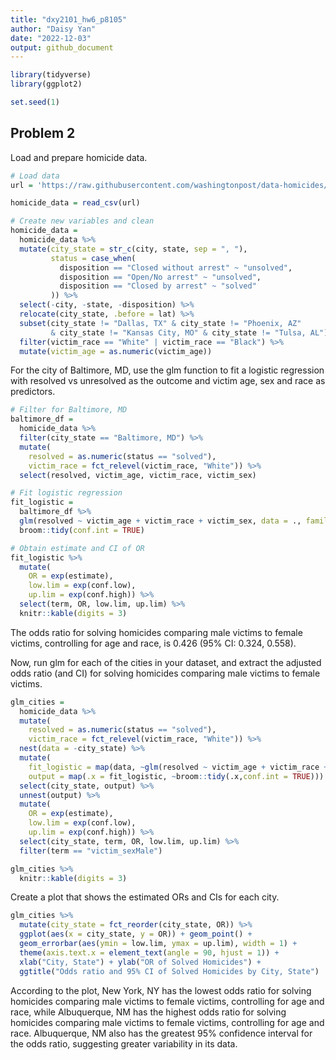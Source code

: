 ```yaml
---
title: "dxy2101_hw6_p8105"
author: "Daisy Yan"
date: "2022-12-03"
output: github_document
---
```


```r
library(tidyverse)
library(ggplot2)

set.seed(1)
```

## Problem 2

Load and prepare homicide data.

```r
# Load data
url = 'https://raw.githubusercontent.com/washingtonpost/data-homicides/master/homicide-data.csv'

homicide_data = read_csv(url)

# Create new variables and clean
homicide_data =
  homicide_data %>%
  mutate(city_state = str_c(city, state, sep = ", "),
         status = case_when(
           disposition == "Closed without arrest" ~ "unsolved",
           disposition == "Open/No arrest" ~ "unsolved",
           disposition == "Closed by arrest" ~ "solved"
         )) %>%
  select(-city, -state, -disposition) %>%
  relocate(city_state, .before = lat) %>%
  subset(city_state != "Dallas, TX" & city_state != "Phoenix, AZ"
         & city_state != "Kansas City, MO" & city_state != "Tulsa, AL") %>%
  filter(victim_race == "White" | victim_race == "Black") %>%
  mutate(victim_age = as.numeric(victim_age))
```

For the city of Baltimore, MD, use the glm function to fit a logistic regression with resolved vs unresolved as the outcome and victim age, sex and race as predictors.

```r
# Filter for Baltimore, MD
baltimore_df =
  homicide_data %>%
  filter(city_state == "Baltimore, MD") %>%
  mutate(
    resolved = as.numeric(status == "solved"),
    victim_race = fct_relevel(victim_race, "White")) %>% 
  select(resolved, victim_age, victim_race, victim_sex)

# Fit logistic regression
fit_logistic = 
  baltimore_df %>% 
  glm(resolved ~ victim_age + victim_race + victim_sex, data = ., family = binomial()) %>%
  broom::tidy(conf.int = TRUE)

# Obtain estimate and CI of OR
fit_logistic %>% 
  mutate(
    OR = exp(estimate),
    low.lim = exp(conf.low),
    up.lim = exp(conf.high)) %>%
  select(term, OR, low.lim, up.lim) %>% 
  knitr::kable(digits = 3)
```

The odds ratio for solving homicides comparing male victims to female victims, controlling for age and race, is 0.426 (95% CI: 0.324, 0.558).

Now, run glm for each of the cities in your dataset, and extract the adjusted odds ratio (and CI) for solving homicides comparing male victims to female victims.

```r
glm_cities = 
  homicide_data %>%
  mutate(
    resolved = as.numeric(status == "solved"),
    victim_race = fct_relevel(victim_race, "White")) %>%
  nest(data = -city_state) %>% 
  mutate(
    fit_logistic = map(data, ~glm(resolved ~ victim_age + victim_race + victim_sex, data = ., family = binomial())),
    output = map(.x = fit_logistic, ~broom::tidy(.x,conf.int = TRUE))) %>% 
  select(city_state, output) %>% 
  unnest(output) %>% 
  mutate(
    OR = exp(estimate),
    low.lim = exp(conf.low),
    up.lim = exp(conf.high)) %>%
  select(city_state, term, OR, low.lim, up.lim) %>%
  filter(term == "victim_sexMale")

glm_cities %>%
  knitr::kable(digits = 3)
```

Create a plot that shows the estimated ORs and CIs for each city.

```r
glm_cities %>% 
  mutate(city_state = fct_reorder(city_state, OR)) %>% 
  ggplot(aes(x = city_state, y = OR)) + geom_point() + 
  geom_errorbar(aes(ymin = low.lim, ymax = up.lim), width = 1) +
  theme(axis.text.x = element_text(angle = 90, hjust = 1)) +
  xlab("City, State") + ylab("OR of Solved Homicides") +
  ggtitle("Odds ratio and 95% CI of Solved Homicides by City, State")
```

According to the plot, New York, NY has the lowest odds ratio for solving homicides comparing male victims to female victims, controlling for age and race, while Albuquerque, NM has the highest odds ratio for solving homicides comparing male victims to female victims, controlling for age and race. Albuquerque, NM also has the greatest 95% confidence interval for the odds ratio, suggesting greater variability in its data. 


